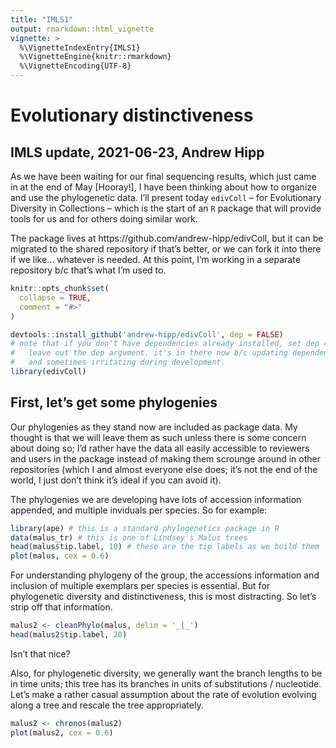 ```yaml
---
title: "IMLS1"
output: rmarkdown::html_vignette
vignette: >
  %\VignetteIndexEntry{IMLS1}
  %\VignetteEngine{knitr::rmarkdown}
  %\VignetteEncoding{UTF-8}
---
```

# Evolutionary distinctiveness
## IMLS update, 2021-06-23, Andrew Hipp
As we have been waiting for our final sequencing results, which just came in at the end of May [Hooray!], I have been thinking about how to organize and use the phylogenetic data. I'll present today `edivColl` -- for Evolutionary Diversity in Collections -- which is the start of an `R` package that will provide tools for us and for others doing similar work.

The package lives at https://github.com/andrew-hipp/edivColl, but it can be migrated to the shared repository if that's better, or we can fork it into there if we like... whatever is needed. At this point, I'm working in a separate repository b/c that's what I'm used to.

```r
knitr::opts_chunk$set(
  collapse = TRUE,
  comment = "#>"
)
```

```r
devtools::install_github('andrew-hipp/edivColl', dep = FALSE)
# note that if you don't have dependencies already installed, set dep = TRUE or
#   leave out the dep argument. it's in there now b/c updating dependencies is enforced
#   and sometimes irritating during development.
library(edivColl)
```
## First, let's get some phylogenies
Our phylogenies as they stand now are included as package data. My thought is that we will leave them as such unless there is some concern about doing so; I'd rather have the data all easily accessible to reviewers and users in the package instead of making them scrounge around in other repositories (which I and almost everyone else does; it's not the end of the world, I just don't think it's ideal if you can avoid it).

The phylogenies we are developing have lots of accession information appended, and multiple inviduals per species. So for example:

```r
library(ape) # this is a standard phylogenetics package in R
data(malus_tr) # this is one of Lindsey's Malus trees
head(malus$tip.label, 10) # these are the tip labels as we build them
plot(malus, cex = 0.6)
```

For understanding phylogeny of the group, the accessions information and inclusion of multiple exemplars per species is essential. But for phylogenetic diversity and distinctiveness, this is most distracting. So let's strip off that information.

```r
malus2 <- cleanPhylo(malus, delim = '_|_')
head(malus2$tip.label, 20)
```

Isn't that nice?

Also, for phylogenetic diversity, we generally want the branch lengths to be in time units; this tree has its branches in units of substitutions / nucleotide. Let's make a rather casual assumption about the rate of evolution evolving along a tree and rescale the tree appropriately.

```r
malus2 <- chronos(malus2)
plot(malus2, cex = 0.6)
```
